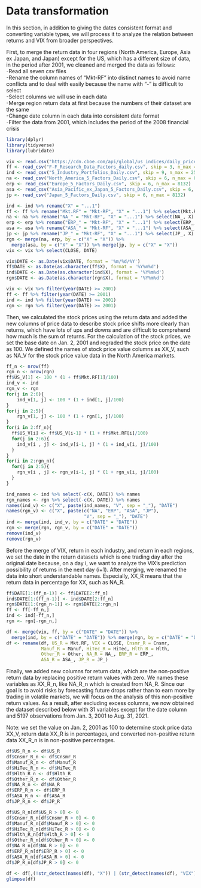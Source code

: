 # Data transformation

In this section, in addition to giving the dates consistent format and converting variable types, we will process it to analyze the relation between returns and VIX from broader perspectives.

First, to merge the return data in four regions (North America, Europe, Asia ex Japan, and Japan) except for the US, which has a different size of data, in the period after 2001, we cleaned and merged the data as follows: \
-Read all seven csv files \
-Rename the column names of "Mkt-RF" into distinct names to avoid name conflicts and to deal with easily because the name with "-" is difficult to select \
-Select columns we will use in each data \
-Merge region return data at first because the numbers of their dataset are the same \
-Change date column in each data into consistent date format \
-Filter the data from 2001, which includes the period of the 2008 financial crisis \

```r
library(dplyr)
library(tidyverse)
library(lubridate)

vix <- read.csv("https://cdn.cboe.com/api/global/us_indices/daily_prices/VIX_History.csv")
ff <- read_csv("F-F_Research_Data_Factors_daily.csv", skip = 3, n_max = 25105)
ind <- read_csv("5_Industry_Portfolios_Daily.csv", skip = 9, n_max = 25105)
na <- read_csv("North_America_5_Factors_Daily.csv", skip = 6, n_max = 8132)
erp <- read_csv("Europe_5_Factors_Daily.csv", skip = 6, n_max = 8132)
asa <- read_csv("Asia_Pacific_ex_Japan_5_Factors_Daily.csv", skip = 6, n_max = 8132)
jp <- read_csv("Japan_5_Factors_Daily.csv", skip = 6, n_max = 8132)

ind <- ind %>% rename("X" = "...1")
ff <- ff %>% rename("Mkt.RF" = "Mkt-RF", "X" = "...1") %>% select(Mkt.RF, X)
na <- na %>% rename("NA_" = "Mkt-RF", "X" = "...1") %>% select(NA_, X)
erp <- erp %>% rename("ERP_" = "Mkt-RF", "X" = "...1") %>% select(ERP_, X)
asa <- asa %>% rename("ASA_" = "Mkt-RF", "X" = "...1") %>% select(ASA_, X)
jp <- jp %>% rename("JP_" = "Mkt-RF", "X" = "...1") %>% select(JP_, X)
rgn <- merge(na, erp, by = c("X" = "X")) %>%
  merge(asa, by = c("X" = "X")) %>% merge(jp, by = c("X" = "X"))
vix <- vix %>% select(CLOSE, DATE)

vix$DATE <- as.Date(vix$DATE, format = '%m/%d/%Y')
ff$DATE <- as.Date(as.character(ff$X), format = '%Y%m%d')
ind$DATE <- as.Date(as.character(ind$X), format = '%Y%m%d')
rgn$DATE <- as.Date(as.character(rgn$X), format = '%Y%m%d')

vix <- vix %>% filter(year(DATE) >= 2001)
ff <- ff %>% filter(year(DATE) >= 2001)
ind <- ind %>% filter(year(DATE) >= 2001)
rgn <- rgn %>% filter(year(DATE) >= 2001)

```
Then, we calculated the stock prices using the return data and added the new columns of price data to describe stock price shifts more clearly than returns, which have lots of ups and downs and are difficult to comprehend how much is the sum of returns. For the calculation of the stock prices, we set the base date on Jan. 2, 2001 and regraded the stock price on the date as 100. We defined the names of stock price value columns as XX_V, such as NA_V for the stock price value data in the North America markets.

```r
ff_n <- nrow(ff)
rgn_n <- nrow(rgn)
ff$US_V[1] <- 100 * (1 + ff$Mkt.RF[1]/100)
ind_v <- ind
rgn_v <- rgn
for(j in 2:6){
    ind_v[1, j] <- 100 * (1 + ind[1, j]/100)
}
for(j in 2:5){
    rgn_v[1, j] <- 100 * (1 + rgn[1, j]/100)
}
for(i in 2:ff_n){
  ff$US_V[i] <- ff$US_V[i-1] * (1 + ff$Mkt.RF[i]/100)
  for(j in 2:6){
    ind_v[i , j] <- ind_v[i-1, j] * (1 + ind_v[i, j]/100)
  }
}
for(i in 2:rgn_n){
  for(j in 2:5){
    rgn_v[i , j] <- rgn_v[i-1, j] * (1 + rgn_v[i, j]/100)
  }
}

ind_names <- ind %>% select(-c(X, DATE)) %>% names
rgn_names <- rgn %>% select(-c(X, DATE)) %>% names
names(ind_v) <- c("X", paste(ind_names, "V", sep = "_"), "DATE")
names(rgn_v) <- c("X", paste(c("NA", "ERP", "ASA", "JP"),
                             "V", sep = "_"), "DATE")
ind <- merge(ind, ind_v, by = c("DATE" = "DATE"))
rgn <- merge(rgn, rgn_v, by = c("DATE" = "DATE"))
remove(ind_v)
remove(rgn_v)
```

Before the merge of VIX, return in each industry, and return in each regions, we set the date in the return datasets which is one trading day after the original date because, on a day i, we want to analyze the VIX's prediction possibility of returns in the next day (i+1). After merging, we renamed the data into short understandable names. Especially, XX_R means that the return data in percentage for XX, such as NA_R.

```r
ff$DATE[1:(ff_n-1)] <- ff$DATE[2:ff_n]
ind$DATE[1:(ff_n-1)] <- ind$DATE[2:ff_n]
rgn$DATE[1:(rgn_n-1)] <- rgn$DATE[2:rgn_n]
ff <- ff[-ff_n,]
ind <- ind[-ff_n,]
rgn <- rgn[-rgn_n,]

df <- merge(vix, ff, by = c("DATE" = "DATE")) %>%
  merge(ind, by = c("DATE" = "DATE")) %>% merge(rgn, by = c("DATE" = "DATE"))
df <- rename(df, US_R = Mkt.RF, VIX = CLOSE, Cnsmr_R = Cnsmr,
             Manuf_R = Manuf, HiTec_R = HiTec, Hlth_R = Hlth,
             Other_R = Other, NA_R = NA_, ERP_R = ERP_,
             ASA_R = ASA_, JP_R = JP_)

```

Finally, we added new columns for return data, which are the non-positive return data by replacing positive return values with zero. We names these variables as XX_R_n, like NA_R_n which is created from NA_R. Since our goal is to avoid risks by forecasting future drops rather than to earn more by trading in volatile markets, we will focus on the analysis of this non-positive return values. As a result, after excluding excess columns, we now obtained the dataset described below with 31 variables except for the date column and 5197 observations from Jan. 3, 2001 to Aug. 31, 2021.

Note: we set the value on Jan. 2, 2001 as 100 to determine stock price data XX_V, return data XX_R is in percentages, and converted non-positive return data XX_R_n is in non-positive percentages.

```r
df$US_R_n <- df$US_R
df$Cnsmr_R_n <- df$Cnsmr_R
df$Manuf_R_n <- df$Manuf_R
df$HiTec_R_n <- df$HiTec_R
df$Hlth_R_n <- df$Hlth_R
df$Other_R_n <- df$Other_R
df$NA_R_n <- df$NA_R
df$ERP_R_n <- df$ERP_R
df$ASA_R_n <- df$ASA_R
df$JP_R_n <- df$JP_R

df$US_R_n[df$US_R > 0] <- 0
df$Cnsmr_R_n[df$Cnsmr_R > 0] <- 0
df$Manuf_R_n[df$Manuf_R > 0] <- 0
df$HiTec_R_n[df$HiTec_R > 0] <- 0
df$Hlth_R_n[df$Hlth_R > 0] <- 0
df$Other_R_n[df$Other_R > 0] <- 0
df$NA_R_n[df$NA_R > 0] <- 0
df$ERP_R_n[df$ERP_R > 0] <- 0
df$ASA_R_n[df$ASA_R > 0] <- 0
df$JP_R_n[df$JP_R > 0] <- 0

df <- df[,(!str_detect(names(df), "X")) | (str_detect(names(df), "VIX"))]
glimpse(df)

```

